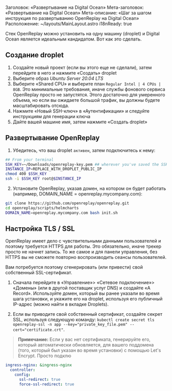 Заголовок: «Развертывание на Digital Ocean»
Мета-заголовок: «Развертывание на Digital Ocean»
Мета-описание: «Шаг за шагом инструкция по развертыванию OpenReplay на Digital Ocean»
Расположение: ~/layouts/MainLayout.astro
i18nReady: true

Стек OpenReplay можно установить на одну машину (droplet) и Digital Ocean является идеальным кандидатом. Вот как это сделать.

## Создание droplet

1. Создайте новый проект (если вы этого еще не сделали), затем перейдите в него и нажмите «Создать» droplet
2. Выберите образ *Ubuntu Server 20.04 LTS*
4. Выберите «Shared CPU» и выберите план `Regular Intel | 4 CPUs | 8GB`. Это минимальные требования, иначе службы фонового сервиса OpenReplay просто не запустятся. Этого достаточно для умеренного объема, но если вы ожидаете большой трафик, вы должны будете масштабировать отсюда.
5. Нажмите «Новый SSH-ключ» в «Аутентификации» и следуйте инструкциям для генерации ключа
6. Дайте вашей машине имя, затем нажмите «Создать droplet»

## Развертывание OpenReplay

1. Убедитесь, что ваш droplet `активен`, затем подключитесь к нему:


```bash
## From your terminal
SSH_KEY=~/Downloads/openreplay-key.pem ## wherever you've saved the SSH key
INSTANCE_IP=REPLACE_WITH_DROPLET_PUBLIC_IP
chmod 400 $SSH_KEY
ssh -i $SSH_KEY root@$INSTANCE_IP
```


2. Установите OpenReplay, указав домен, на котором он будет работать (например, DOMAIN_NAME = openreplay.mycompany.com):


```bash
git clone https://github.com/openreplay/openreplay.git
cd openreplay/scripts/helmcharts
DOMAIN_NAME=openreplay.mycompany.com bash init.sh
```


## Настройка TLS / SSL

OpenReplay имеет дело с чувствительными данными пользователей и поэтому требуется HTTPS для работы. Это обязательно, иначе трекер просто не начнет запись. То же самое и для панели управления, без HTTPS вы не сможете повторно воспроизводить сеансы пользователей.

Вам потребуется поэтому сгенерировать (или привести) свой собственный SSL-сертификат.

1. Сначала перейдите в «Управление»> «Сетевое подключение»> «Домены» (или в другой поставщик услуг DNS) и создайте «A Record». Используйте домен, который вы ранее указали во время шага установки, и укажите его на droplet, используя его публичный IP-адрес (можно найти в вкладке Droplets).

2. Если вы приводите свой собственный сертификат, создайте секрет SSL, используя следующую команду: `kubectl create secret tls openreplay-ssl -n app --key="private_key_file.pem" --cert="certificate.crt"`.

> **Примечание:** Если у вас нет сертификата, генерируйте его, который автоматически обновляется, для вашего поддомена (того, который был указан во время установки) с помощью Let's Encrypt. Просто подклю
```yaml
ingress-nginx: &ingress-nginx
  controller:
    config:
      ssl-redirect: true
      force-ssl-redirect: true
```
